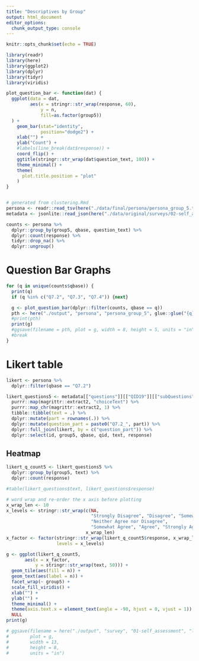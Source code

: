 ```yaml
---
title: "Descriptives by Group"
output: html_document
editor_options: 
  chunk_output_type: console
---
```


```r
knitr::opts_chunk$set(echo = TRUE)

library(readr)
library(here)
library(ggplot2)
library(dplyr)
library(tidyr)
library(viridis)

plot_question_bar <- function(dat) {
  ggplot(data = dat,
         aes(x = stringr::str_wrap(response, 60),
             y = n,
             fill=as.factor(group5))
  ) +
    geom_bar(stat="identity",
             position="dodge2") +
    xlab("") +
    ylab("Count") +
    #labels(line_break(dat$response)) +
    coord_flip() +
    ggtitle(stringr::str_wrap(dat$question_text, 100)) +
    theme_minimal() +
    theme(
      plot.title.position = "plot"
    )
}


# generated from clustering.Rmd
persona <- readr::read_tsv(here("./data/final/persona/persona_group_5.tsv"))
metadata <- jsonlite::read_json(here("./data/original/surveys/02-self_assessment_metadata.json"))

counts <- persona %>%
  dplyr::group_by(group5, qbase, question_text) %>%
  dplyr::count(response) %>%
  tidyr::drop_na() %>%
  dplyr::ungroup()
```

# Question Bar Graphs

```r
for (q in unique(counts$qbase)) {
  print(q)
  if (q %in% c("Q7.2", "Q7.3", "Q7.4")) {next}

  g <- plot_question_bar(dplyr::filter(counts, qbase == q))
  pth <- here("./output", "persona", "persona_group_5", glue::glue("{q}.png"))
  #print(pth)
  print(g)
  #ggsave(filename = pth, plot = g, width = 8, height = 5, units = "in")
  #break
}
```

# Likert table

```r
likert <- persona %>%
  dplyr::filter(qbase == "Q7.2")

likert_questions5 <- metadata[["questions"]][["QID19"]][["subQuestions"]] %>%
  purrr::map(magrittr::extract2, "choiceText") %>%
  purrr::map_chr(magrittr::extract2, 1) %>%
  tibble::tibble(text = .) %>%
  dplyr::mutate(part = rownames(.)) %>%
  dplyr::mutate(question_part = paste0("Q7.2_", part)) %>%
  dplyr::full_join(likert, by = c("question_part")) %>%
  dplyr::select(id, group5, qbase, qid, text, response)

```

## Heatmap

```r
likert_q_count5 <- likert_questions5 %>%
  dplyr::group_by(group5, text) %>%
  dplyr::count(response)
```


```r
#table(likert_questions$text, likert_questions$response)
```

```r

# word wrap and re-order the x axis before plotting
x_wrap_len <- 10
x_levels <- stringr::str_wrap(c(NA,
                                "Strongly Disagree", "Disagree", "Somewhat Disagree",
                                "Neither Agree nor Disagree",
                                "Somewhat Agree", "Agree", "Strongly Agree"),
                              x_wrap_len)
x_factor <- factor(stringr::str_wrap(likert_q_count5$response, x_wrap_len),
                   levels = x_levels)

g <- ggplot(likert_q_count5,
       aes(x = x_factor,
           y = stringr::str_wrap(text, 50))) +
  geom_tile(aes(fill = n)) +
  geom_text(aes(label = n)) +
  facet_wrap(~ group5) +
  scale_fill_viridis() +
  xlab("") +
  ylab("") +
  theme_minimal() +
  theme(axis.text.x = element_text(angle = -90, hjust = 0, vjust = 1)) +
  NULL
print(g)
```

```r
# ggsave(filename = here("./output", "survey", "01-self_assessment", "likert.png"),
#        plot = g,
#        width = 13,
#        height = 8,
#        units = "in")
```
